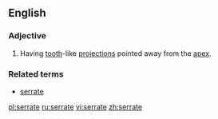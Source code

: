 ==English==

===Adjective===
{{en-adj|-}}

# {{botany}} {{qualifier|leaves}} Having [[tooth]]-like [[projection]]s pointed away from the [[apex]].

===Related terms===
*[[serrate]]

[[pl:serrate]]
[[ru:serrate]]
[[vi:serrate]]
[[zh:serrate]]